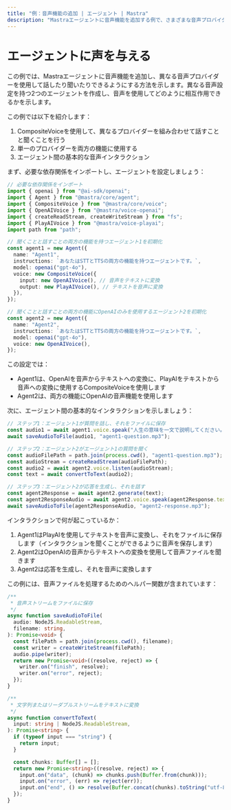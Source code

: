 ```yaml
---
title: "例：音声機能の追加 | エージェント | Mastra"
description: "Mastraエージェントに音声機能を追加する例で、さまざまな音声プロバイダーを使用して話したり聞いたりする機能を有効にします。"
---
```



# エージェントに声を与える

この例では、Mastraエージェントに音声機能を追加し、異なる音声プロバイダーを使用して話したり聞いたりできるようにする方法を示します。異なる音声設定を持つ2つのエージェントを作成し、音声を使用してどのように相互作用できるかを示します。

この例では以下を紹介します：

1. CompositeVoiceを使用して、異なるプロバイダーを組み合わせて話すことと聞くことを行う
2. 単一のプロバイダーを両方の機能に使用する
3. エージェント間の基本的な音声インタラクション

まず、必要な依存関係をインポートし、エージェントを設定しましょう：

```ts showLineNumbers copy
// 必要な依存関係をインポート
import { openai } from "@ai-sdk/openai";
import { Agent } from "@mastra/core/agent";
import { CompositeVoice } from "@mastra/core/voice";
import { OpenAIVoice } from "@mastra/voice-openai";
import { createReadStream, createWriteStream } from "fs";
import { PlayAIVoice } from "@mastra/voice-playai";
import path from "path";

// 聞くことと話すことの両方の機能を持つエージェント1を初期化
const agent1 = new Agent({
  name: "Agent1",
  instructions: `あなたはSTTとTTSの両方の機能を持つエージェントです。`,
  model: openai("gpt-4o"),
  voice: new CompositeVoice({
    input: new OpenAIVoice(), // 音声をテキストに変換
    output: new PlayAIVoice(), // テキストを音声に変換
  }),
});

// 聞くことと話すことの両方の機能にOpenAIのみを使用するエージェント2を初期化
const agent2 = new Agent({
  name: "Agent2",
  instructions: `あなたはSTTとTTSの両方の機能を持つエージェントです。`,
  model: openai("gpt-4o"),
  voice: new OpenAIVoice(),
});
```

この設定では：

- Agent1は、OpenAIを音声からテキストへの変換に、PlayAIをテキストから音声への変換に使用するCompositeVoiceを使用します
- Agent2は、両方の機能にOpenAIの音声機能を使用します

次に、エージェント間の基本的なインタラクションを示しましょう：

```ts showLineNumbers copy
// ステップ1：エージェント1が質問を話し、それをファイルに保存
const audio1 = await agent1.voice.speak("人生の意味を一文で説明してください。");
await saveAudioToFile(audio1, "agent1-question.mp3");

// ステップ2：エージェント2がエージェント1の質問を聞く
const audioFilePath = path.join(process.cwd(), "agent1-question.mp3");
const audioStream = createReadStream(audioFilePath);
const audio2 = await agent2.voice.listen(audioStream);
const text = await convertToText(audio2);

// ステップ3：エージェント2が応答を生成し、それを話す
const agent2Response = await agent2.generate(text);
const agent2ResponseAudio = await agent2.voice.speak(agent2Response.text);
await saveAudioToFile(agent2ResponseAudio, "agent2-response.mp3");
```

インタラクションで何が起こっているか：

1. Agent1はPlayAIを使用してテキストを音声に変換し、それをファイルに保存します（インタラクションを聞くことができるように音声を保存します）
2. Agent2はOpenAIの音声からテキストへの変換を使用して音声ファイルを聞きます
3. Agent2は応答を生成し、それを音声に変換します

この例には、音声ファイルを処理するためのヘルパー関数が含まれています：

```ts showLineNumbers copy
/**
 * 音声ストリームをファイルに保存
 */
async function saveAudioToFile(
  audio: NodeJS.ReadableStream,
  filename: string,
): Promise<void> {
  const filePath = path.join(process.cwd(), filename);
  const writer = createWriteStream(filePath);
  audio.pipe(writer);
  return new Promise<void>((resolve, reject) => {
    writer.on("finish", resolve);
    writer.on("error", reject);
  });
}

/**
 * 文字列またはリーダブルストリームをテキストに変換
 */
async function convertToText(
  input: string | NodeJS.ReadableStream,
): Promise<string> {
  if (typeof input === "string") {
    return input;
  }

  const chunks: Buffer[] = [];
  return new Promise<string>((resolve, reject) => {
    input.on("data", (chunk) => chunks.push(Buffer.from(chunk)));
    input.on("error", (err) => reject(err));
    input.on("end", () => resolve(Buffer.concat(chunks).toString("utf-8")));
  });
}
```
